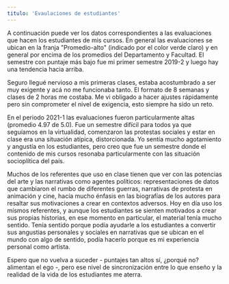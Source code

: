 ```yaml
---
titulo: 'Evaulaciones de estudiantes'
---
```


A continuación puede ver los datos correspondientes a las evaluaciones que hacen los estudiantes de mis cursos. En general las evaluaciones se ubican en la franja "Promedio-alto" (indicado por el color verde claro) y en general por encima de los promedios del Departamento y Facultad. El semestre con puntaje más bajo fue mi primer semestre 2019-2 y luego hay una tendencia hacia arriba.

Seguro llegué nervioso a mis primeras clases, estaba acostumbrado a ser muy exigente y acá no me funcionaba tanto. El formato de 8 semanas y clases de 2 horas me costaba. Me vi obligado a hacer ajustes rápidamente pero sin comprometer el nivel de exigencia, esto siempre ha sido un reto.

En el periodo 2021-1 las evaluaciones fueron particularmente altas (promedio 4.97 de 5.0). Fue un semestre difícil para todos ya que seguíamos en la virtualidad, comenzaron las protestas sociales y estar en clase era una situación atípica, distorcionada. Yo sentía mucho agotamiento y angustía en los estudiantes, pero creo que fue un semestre donde el contenido de mis cursos resonaba particularmente con las situación socioplítica del país.

Muchos de los referentes que uso en clase tienen que ver con las potencias del arte y las narrativas como agentes políticos: representaciones de datos que cambiaron el rumbo de diferentes guerras, narrativas de protesta en animación y cine, hacía mucho énfasis en las biografías de los autores para resaltar sus motivaciones a crear en contextos adversos. Hoy en día uso los mísmos referentes, y aunque los estudiantes se sienten motivados a crear sus propias historias, en ese momento en particular, el material tenía mucho sentido. Tenía sentido porque podía ayudarle a los estudiantes a convertir sus angustias personales y sociales en narrativas que se ubican en el mundo con algo de sentido, podía hacerlo porque es mi experiencia personal como artista.

Espero que no vuelva a suceder - puntajes tan altos sí, ¿porqué no? alimentan el ego -, pero ese nivel de sincronización entre lo que enseño y la realidad de la vida de los estudiantes me aterra.
